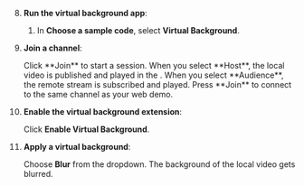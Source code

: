 
<PlatformWrapper platform="react-js">

<TestHeader />

8. **Run the virtual background app**:

    1. In **Choose a sample code**, select **Virtual Background**.
    
1. **Join a channel**:

    <ProductWrapper product="interactive-live-streaming, broadcast-streaming">
    Click **Join** to start a session. When you select **Host**, the local video is published and played in the <Vpl k="CLIENT" />. When you select **Audience**, the remote stream is subscribed and played.
    </ProductWrapper>

    <ProductWrapper notAllowed="interactive-live-streaming">
    Press **Join** to connect to the same channel as your web demo.
    </ProductWrapper>

1. **Enable the virtual background extension**:

    Click **Enable Virtual Background**.

1. **Apply a virtual background**:

    Choose **Blur** from the dropdown. The background of the local video gets blurred.
</PlatformWrapper>